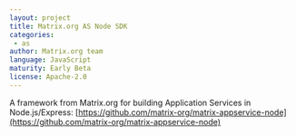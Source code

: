 ```yaml
---
layout: project
title: Matrix.org AS Node SDK
categories: 
 - as
author: Matrix.org team
language: JavaScript
maturity: Early Beta
license: Apache-2.0
---
```


A framework from Matrix.org for building Application Services in Node.js/Express: [https://github.com/matrix-org/matrix-appservice-node](https://github.com/matrix-org/matrix-appservice-node)
